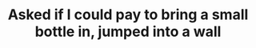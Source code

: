 ---
title: "Asked if I could pay to bring a small bottle in, jumped into a wall"
hero_image: "./flyer.webp"
---